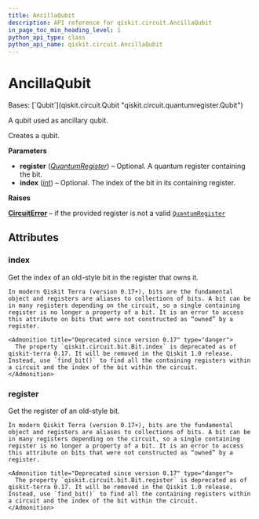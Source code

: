 ```yaml
---
title: AncillaQubit
description: API reference for qiskit.circuit.AncillaQubit
in_page_toc_min_heading_level: 1
python_api_type: class
python_api_name: qiskit.circuit.AncillaQubit
---
```


# AncillaQubit

<Class id="qiskit.circuit.AncillaQubit" isDedicatedPage={true} github="https://github.com/qiskit/qiskit/tree/stable/0.46/qiskit/circuit/quantumregister.py" signature="qiskit.circuit.AncillaQubit(register=None, index=None)">
  Bases: [`Qubit`](qiskit.circuit.Qubit "qiskit.circuit.quantumregister.Qubit")

  A qubit used as ancillary qubit.

  Creates a qubit.

  **Parameters**

  *   **register** ([*QuantumRegister*](qiskit.circuit.QuantumRegister "qiskit.circuit.QuantumRegister")) – Optional. A quantum register containing the bit.
  *   **index** ([*int*](https://docs.python.org/3/library/functions.html#int "(in Python v3.12)")) – Optional. The index of the bit in its containing register.

  **Raises**

  [**CircuitError**](circuit#qiskit.circuit.CircuitError "qiskit.circuit.CircuitError") – if the provided register is not a valid [`QuantumRegister`](qiskit.circuit.QuantumRegister "qiskit.circuit.QuantumRegister")

  ## Attributes

  ### index

  <Attribute id="qiskit.circuit.AncillaQubit.index" name="index">
    Get the index of an old-style bit in the register that owns it.

    In modern Qiskit Terra (version 0.17+), bits are the fundamental object and registers are aliases to collections of bits. A bit can be in many registers depending on the circuit, so a single containing register is no longer a property of a bit. It is an error to access this attribute on bits that were not constructed as “owned” by a register.

    <Admonition title="Deprecated since version 0.17" type="danger">
      The property `qiskit.circuit.bit.Bit.index` is deprecated as of qiskit-terra 0.17. It will be removed in the Qiskit 1.0 release. Instead, use `find_bit()` to find all the containing registers within a circuit and the index of the bit within the circuit.
    </Admonition>
  </Attribute>

  ### register

  <Attribute id="qiskit.circuit.AncillaQubit.register" name="register">
    Get the register of an old-style bit.

    In modern Qiskit Terra (version 0.17+), bits are the fundamental object and registers are aliases to collections of bits. A bit can be in many registers depending on the circuit, so a single containing register is no longer a property of a bit. It is an error to access this attribute on bits that were not constructed as “owned” by a register.

    <Admonition title="Deprecated since version 0.17" type="danger">
      The property `qiskit.circuit.bit.Bit.register` is deprecated as of qiskit-terra 0.17. It will be removed in the Qiskit 1.0 release. Instead, use `find_bit()` to find all the containing registers within a circuit and the index of the bit within the circuit.
    </Admonition>
  </Attribute>
</Class>


